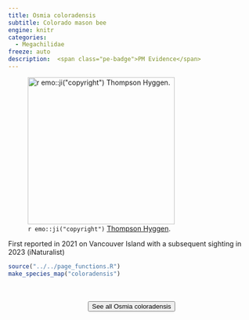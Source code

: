 ```yaml
---
title: Osmia coloradensis
subtitle: Colorado mason bee
engine: knitr
categories:
  - Megachilidae
freeze: auto
description:  <span class="pe-badge">PM Evidence</span>
---
```

![`r emo::ji("copyright")` [Thompson Hyggen ](https://inaturalist.ca/photos/305339669).](https://inaturalist-open-data.s3.amazonaws.com/photos/305339669/medium.jpeg){height=300}

First reported in 2021 on Vancouver Island with a subsequent sighting in 2023 (iNaturalist)



```r
source("../../page_functions.R")
make_species_map("coloradensis")
```
<br><br>
<center>


<a href="https://inaturalist.ca/observations?place_id=any&quality_grade=research&subview=map&taxon_id=226667"><button type="button" class="btn btn-secondary">See all Osmia coloradensis <i class="fa-solid fa-arrow-up-right-from-square"></i> </button></a>
</center>
